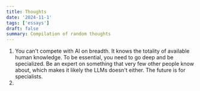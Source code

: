 ```yaml
---
title: Thoughts
date: '2024-11-1'
tags: ['essays']
draft: false
summary: Compilation of random thoughts
---
```


1. You can't compete with AI on breadth. It knows the totality of available human knowledge. To be essential, you need to go deep and be specialized. Be an expert on something that very few other people know about, which makes it likely the LLMs doesn't either. The future is for specialists.
2. 